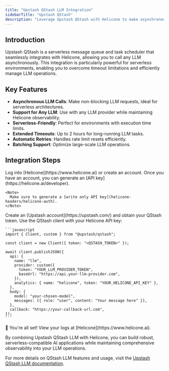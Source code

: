 ```yaml
---
title: "Upstash QStash LLM Integration"
sidebarTitle: "Upstash QStash"
description: "Leverage Upstash QStash with Helicone to make asynchronous LLM calls, perfect for serverless environments. Enhance your LLM operations with extended timeouts, retries, and batching while maintaining full observability."
---
```


## Introduction

Upstash QStash is a serverless message queue and task scheduler that seamlessly integrates with Helicone, allowing you to call any LLM asynchronously. This integration is particularly powerful for serverless environments, enabling you to overcome timeout limitations and efficiently manage LLM operations.

## Key Features

- **Asynchronous LLM Calls**: Make non-blocking LLM requests, ideal for serverless architectures.
- **Support for Any LLM**: Use with any LLM provider while maintaining Helicone observability.
- **Serverless-Friendly**: Perfect for environments with execution time limits.
- **Extended Timeouts**: Up to 2 hours for long-running LLM tasks.
- **Automatic Retries**: Handles rate limit resets efficiently.
- **Batching Support**: Optimize large-scale LLM operations.

## Integration Steps

<Steps>
  <Step title="Create a Helicone account + Generate an API Key">
    Log into [Helicone](https://www.helicone.ai) or create an account. Once you have an account, you
    can generate an [API key](https://helicone.ai/developer).

    <Note>
      Make sure to generate a [write only API key](helicone-headers/helicone-auth).
    </Note>

  </Step>
  <Step title="Sign up for Upstash QStash">
    Create an [Upstash account](https://upstash.com/) and obtain your QStash token.
  </Step>
  <Step title="Integrate QStash with Helicone">
    Use the QStash client with your Helicone API key:

    ```javascript
    import { Client, custom } from "@upstash/qstash";

    const client = new Client({ token: "<QSTASH_TOKEN>" });

    await client.publishJSON({
      api: {
        name: "llm",
        provider: custom({
          token: "YOUR_LLM_PROVIDER_TOKEN",
          baseUrl: "https://api.your-llm-provider.com",
        }),
        analytics: { name: "helicone", token: "YOUR_HELICONE_API_KEY" },
      },
      body: {
        model: "your-chosen-model",
        messages: [{ role: "user", content: "Your message here" }],
      },
      callback: "https://your-callback-url.com",
    });
    ```

  </Step>
  <Step title="View Your Logs">
    🎉 You're all set! View your logs at [Helicone](https://www.helicone.ai).
  </Step>
</Steps>

By combining Upstash QStash LLM with Helicone, you can build robust, serverless-compatible AI applications while maintaining comprehensive observability into your LLM operations.

For more details on QStash LLM features and usage, visit the [Upstash QStash LLM documentation](https://upstash.com/docs/qstash/features/llm).
